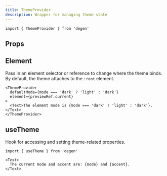 ```yaml
---
title: ThemeProvider
description: Wrapper for managing theme state
---
```


```tsx
import { ThemeProvider } from 'degen'
```

## Props

<PropsTable sourceLink={sourceLink} types={types} />

## Element

Pass in an element selector or reference to change where the theme binds. By default, the theme attaches to the `:root` element.

```tsx live=true
<ThemeProvider
  defaultMode={mode === 'dark' ? 'light' : 'dark'}
  element={previewRef.current}
>
  <Text>The element mode is {mode === 'dark' ? 'light' : 'dark'}.</Text>
</ThemeProvider>
```

## useTheme

Hook for accessing and setting theme-related properties.

```tsx
import { useTheme } from 'degen'
```

```tsx expand=true live=true
<Text>
  The current mode and accent are: {mode} and {accent}.
</Text>
```
